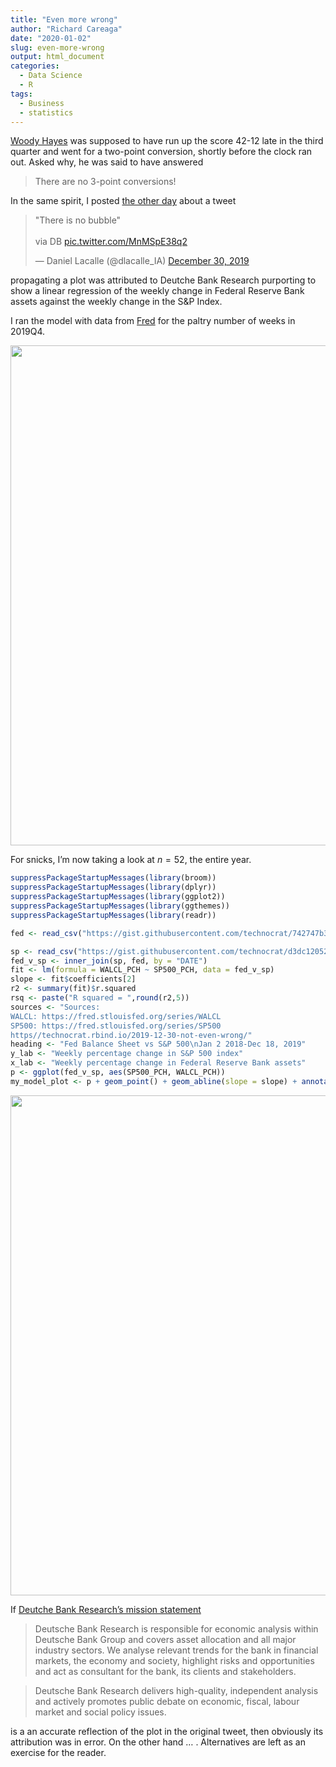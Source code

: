 ```yaml
---
title: "Even more wrong"
author: "Richard Careaga"
date: "2020-01-02"
slug: even-more-wrong
output: html_document
categories:
  - Data Science
  - R
tags:
  - Business
  - statistics
---
```



[Woody Hayes](https://en.wikipedia.org/wiki/Woody_Hayes) was supposed to have run up the score 42-12 late in the third quarter and went for a two-point conversion, shortly before the clock ran out. Asked why, he was said to have answered

> There are no 3-point conversions!

In the same spirit, I posted [the other day](https://technocrat.rbind.io/2019/12/30/not-even-wrong/) about a tweet

<blockquote class="twitter-tweet" data-lang="en"><p lang="en" dir="ltr">&quot;There is no bubble&quot;<br><br>via DB <a href="https://t.co/MnMSpE38q2">pic.twitter.com/MnMSpE38q2</a></p>&mdash; Daniel Lacalle (@dlacalle_IA) <a href="https://twitter.com/dlacalle_IA/status/1211682959994081280?ref_src=twsrc%5Etfw">December 30, 2019</a></blockquote>
<script async src="https://platform.twitter.com/widgets.js" charset="utf-8"></script>

propagating a plot was attributed to Deutche Bank Research purporting to show a linear regression of the weekly change in Federal Reserve Bank assets against the weekly change in the S&P Index.

I ran the model with data from [Fred](https://fred.stlouisfed.org/) for the paltry number of weeks in 2019Q4.

<img src="https://tuva.s3-us-west-2.amazonaws.com/fed_v_sp.png" width = "800">

For snicks, I'm now taking a look at $n = 52$, the entire year. 

```r
suppressPackageStartupMessages(library(broom))
suppressPackageStartupMessages(library(dplyr))
suppressPackageStartupMessages(library(ggplot2))
suppressPackageStartupMessages(library(ggthemes)) 
suppressPackageStartupMessages(library(readr)) 

fed <- read_csv("https://gist.githubusercontent.com/technocrat/742747b30ea4c0270f5dbdda0db95a36/raw/47b49a188273af3aed2068017d30b7522500fd23/walcl_2019_PCH.csv")

sp <- read_csv("https://gist.githubusercontent.com/technocrat/d3dc120528026a634c7a9cbd223ff003/raw/c5127108739298743ad6ee16ce937c49ab321b22/sp500_2019_PHC.csv")
fed_v_sp <- inner_join(sp, fed, by = "DATE")
fit <- lm(formula = WALCL_PCH ~ SP500_PCH, data = fed_v_sp)
slope <- fit$coefficients[2]
r2 <- summary(fit)$r.squared
rsq <- paste("R squared = ",round(r2,5))
sources <- "Sources:
WALCL: https://fred.stlouisfed.org/series/WALCL
SP500: https://fred.stlouisfed.org/series/SP500
https//technocrat.rbind.io/2019-12-30-not-even-wrong/" 
heading <- "Fed Balance Sheet vs S&P 500\nJan 2 2018-Dec 18, 2019"
y_lab <- "Weekly percentage change in S&P 500 index"
x_lab <- "Weekly percentage change in Federal Reserve Bank assets"
p <- ggplot(fed_v_sp, aes(SP500_PCH, WALCL_PCH))
my_model_plot <- p + geom_point() + geom_abline(slope = slope) + annotate("text", x = 0.15, y = -0.6, label = sources, hjust = 0) + annotate("text", x = -0.25, y = -0.75, label = rsq) + labs(x = x_lab, y = y_lab) + theme_economist() + ggtitle(heading)
```

<img src="https://tuva.s3-us-west-2.amazonaws.com/fed_v_sp_2019.png" width = "800">



If [Deutche Bank Research's mission statement](https://www.dbresearch.com/PROD/RPS_EN-PROD/Our_mission/RPS_MISSION.alias)

> Deutsche Bank Research is responsible for economic analysis within Deutsche Bank Group and covers asset allocation and all major industry sectors. We analyse relevant trends for the bank in financial markets, the economy and society, highlight risks and opportunities and act as consultant for the bank, its clients and stakeholders.

> Deutsche Bank Research delivers high-quality, independent analysis and actively promotes public debate on economic, fiscal, labour market and social policy issues.

is a an accurate reflection of the plot in the original tweet, then obviously its attribution was in error. On the other hand ... . Alternatives are left as an exercise for the reader.

